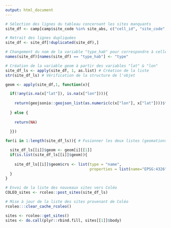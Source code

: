 ```yaml
---
output: html_document
---
```


```r
# Sélection des lignes du tableau concernant les sites manquants
site_df <- camp[camp$site_code %in% site_abs, c("cell_id", "site_code", "type_hab", "opened_at", "lat", "lon")]

# Retrait des lignes dupliquées
site_df <- site_df[!duplicated(site_df),]

# Changement du nom de la variable "type_hab" pour correspondre à celle de Coléo ("type")
names(site_df)[names(site_df) == "type_hab"] <- "type"

# Création de la variable geom à partir des variables "lat" & "lon"
site_df_ls <- apply(site_df, 1, as.list) # Création de la liste
str(site_df_ls) # Vérification de la structure de l'objet

geom <- apply(site_df,1, function(x){

  if(!any(is.na(x["lat"]), is.na(x["lon"]))){
  
    return(geojsonio::geojson_list(as.numeric(c(x["lon"], x["lat"])))$features[[1]]$geometry)
    
  } else {
  
    return(NA)
    
  }})

for(i in 1:length(site_df_ls)){ # Fusionner les deux listes (geomations + sites)

  site_df_ls[[i]]$geom <- geom[i][[1]]
  if(is.list(site_df_ls[[i]]$geom)){
  
    site_df_ls[[i]]$geom$crs <- list(type = "name",
                                     properties = list(name="EPSG:4326"))
  }
}

# Envoi de la liste des nouveaux sites vers Coléo
COLEO_sites <- rcoleo::post_sites(site_df_ls)

# Mise à jour de la liste des sites provenant de Coléo
rcoleo:::clear_cache_rcoleo()

sites <- rcoleo::get_sites()
sites <- do.call(plyr::rbind.fill, sites[[1]]$body)
```
